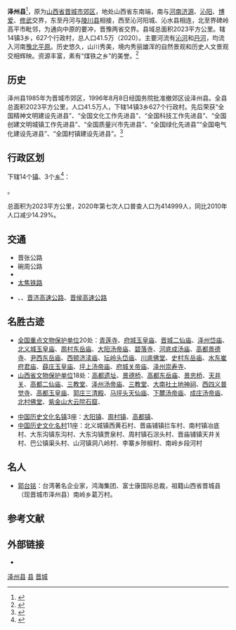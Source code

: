{{Infobox China County
| county  = 泽州县
| Photo = 
| Photoname= 
| map = 
| customimage = 
| Pinyin   = 
| Belong = [[山西省|山西省]][[晋城市|晋城市]]
| Types= [[县|县]]
| admincode = 
| founded = 
| seat = 
| officerTitle= 
| officer = 
| officerTitle2 = 
| officer2 = 
| division = 
| town= 14
| township= 3
| subdistrict= 
| dialect= 
| post code= 048012
| phone code = 0356
| coordinate = {{coord|35|27||N|112|48||E|display=inline,title|scale:100000}}
| area = 2023
| area land = 
| area water =  
| census yr =2020 
| pop = 414999
| density = 
| GDP = 
| web = http://www.zezhou.gov.cn/
| web_title = 
}}
'''泽州县'''<ref name="泽州概况">{{cite web|title=泽州概况|author=|url=http://www.zezhou.cn/zwpd/zjzz/zjzz.htm|publisher=|deadurl=yes|archiveurl=https://web.archive.org/web/20131206075849/http://www.zezhou.cn/zwpd/zjzz/zjzz.htm|archivedate=2013-12-06}}</ref>，原为[[山西省|山西省]][[晋城市|晋城市]][[郊区_(晋城市)|郊区]]，地处山西省东南端，南与[[河南|河南]][[济源|济源]]、[[沁阳|沁阳]]、[[博爱县|博爱]]、[[修武|修武]]交界，东至丹河与[[陵川县|陵川县]]相接，西至沁河阳城、沁水县相连，北至界碑岭高平市毗邻，为通向中原的要冲，晋豫两省交界。县域总面积2023平方公里。辖14镇3乡，627个行政村，总人口41.5万（2020）。主要河流有[[沁河_(黄河一级支流)|沁河]]和[[丹河_(沁河)|丹河]]，均流入河南[[豫北平原|豫北平原]]。历史悠久，山川秀美，境内秀丽雄浑的自然景观和历史人文景观交相辉映。资源丰富，素有“煤铁之乡”的美誉。<ref name="泽州概况">{{cite web|title=泽州概况|author=|url=http://www.zezhou.cn/zwpd/zjzz/zjzz.htm|publisher=|deadurl=yes|archiveurl=https://web.archive.org/web/20131206075849/http://www.zezhou.cn/zwpd/zjzz/zjzz.htm|archivedate=2013-12-06}}</ref>

== 历史 ==
泽州县1985年为晋城市郊区，1996年8月8日经国务院批准撤郊区设泽州县。全县总面积2023平方公里，人口41.5万人，下辖14镇3乡627个行政村。先后荣获“全国精神文明建设先进县”、“全国文化工作先进县”、“全国科技工作先进县”、“全国创建文明城镇工作先进县”、“全国质量兴市先进县”、“全国绿化先进县”“全国电气化建设先进县”、“全国村镇建设先进县”。<ref name="泽州概况">{{cite web|title=泽州概况|author=|url=http://www.zezhou.cn/zwpd/zjzz/zjzz.htm|publisher=|deadurl=yes|archiveurl=https://web.archive.org/web/20131206075849/http://www.zezhou.cn/zwpd/zjzz/zjzz.htm|archivedate=2013-12-06}}</ref>

== 行政区划 ==
{{PAGENAMEBASE}}下辖14个[[行政建制镇|镇]]、3个[[乡_(中华人民共和国)|乡]]<ref>{{PRC admin/ref sgc|14/05/25}}</ref>：

{{PRC admin/children|14/05/25}}。

总面积为2023平方公里，2020年第七次人口普查人口为414999人，同比2010年人口减少14.29%。

== 交通 ==
* 晋张公路
* 碗周公路
* {{中國國道名|207}}
* [[太焦铁路|太焦铁路]]
* {{China Expwy Name|G55|[[二广高速公路|二广高速公路]]}}、{{China Expwy Name|G5512|[[晋新高速公路|晋新高速公路]]}}、[[晋济高速公路|晋济高速公路]]、[[晋侯高速公路|晋侯高速公路]]

== 名胜古迹 ==
{{main|泽州县各级文物保护单位列表}}
* [[全国重点文物保护单位|全国重点文物保护单位]]20处：[[青莲寺|青莲寺]]、[[府城玉皇庙|府城玉皇庙]]、[[晋城二仙庙|晋城二仙庙]]、[[泽州岱庙|泽州岱庙]]、[[北义城玉皇庙|北义城玉皇庙]]、[[周村东岳庙|周村东岳庙]]、[[大阳汤帝庙|大阳汤帝庙]]、[[碧落寺|碧落寺]]、[[河底成汤庙|河底成汤庙]]、[[高都景德寺|高都景德寺]]、[[尹西东岳庙|尹西东岳庙]]、[[西顿济渎庙|西顿济渎庙]]、[[坛岭头岱庙|坛岭头岱庙]]、[[川底佛堂|川底佛堂]]、[[史村东岳庙|史村东岳庙]]、[[水东崔府君庙|水东崔府君庙]]、[[薛庄玉皇庙|薛庄玉皇庙]]、[[坪上汤帝庙|坪上汤帝庙]]、[[府城关帝庙|府城关帝庙]]、[[泽州崇寿寺|泽州崇寿寺]]、
* [[山西省文物保护单位|山西省文物保护单位]]18处：[[高都遗址|高都遗址]]、[[景德桥|景德桥]]、[[高都东岳庙|高都东岳庙]]、[[景忠桥|景忠桥]]、[[天井关|天井关]]、[[高都二仙庙|高都二仙庙]]、[[三教堂|三教堂]]、[[泽州汤帝庙|泽州汤帝庙]]、[[三教堂|三教堂]]、[[大南社土地神祠|大南社土地神祠]]、[[西四义普觉寺|西四义普觉寺]]、[[高都玉皇庙|高都玉皇庙]]、[[郭庄三清殿|郭庄三清殿]]、[[马坪头天仙庙|马坪头天仙庙]]、[[下麓汤帝庙|下麓汤帝庙]]、[[成庄汤帝庙|成庄汤帝庙]]、[[北村佛堂|北村佛堂]]、[[紫金山大云院石窟|紫金山大云院石窟]]、

*[[中国历史文化名镇|中国历史文化名镇]]3座：[[大阳镇_(泽州县)|大阳镇]]、[[周村镇_(泽州县)|周村镇]]、[[高都镇_(泽州县)|高都镇]]、
*[[中国历史文化名村|中国历史文化名村]]11座：北义城镇西黄石村、晋庙铺镇拦车村、南村镇冶底村、大东沟镇东沟村、大东沟镇贾泉村、周村镇石淙头村、晋庙铺镇天井关村、巴公镇渠头村、山河镇洞八岭村、李寨乡陟椒村、南岭乡段河村

== 名人 ==
* [[郭台銘|郭台铭]]：台湾著名企业家，鸿海集团、富士康国际总裁，祖籍山西省晋城县（现晋城市泽州县）南岭乡葛万村。

== 参考文献 ==
{{wikisourcehas|民政部关于山西省撤销晋城市郊区设立泽州县的批复|民政部关于同意山西省泽州县人民政府驻地迁移的批复}}
{{reflist}}

== 外部链接 ==
* {{Official website|http://www.zezhou.gov.cn/|name=泽州县人民政府门户网站}}

{{泽州县行政区划}}
{{晋城市行政区划}}
{{山西行政区划}}

[[Category:泽州县|]]
[[Category:晋城行政区划|县]]
[[Category:山西省县份|晋城]]